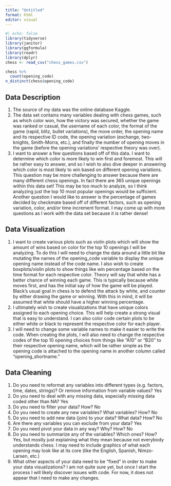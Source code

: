 ```yaml
---
title: "Untitled"
format: html
editor: visual
---
```


```r
#| echo: false
library(tidyverse)
library(janitor)
library(ggformula)
library(readr)
library(dplyr)
chess <- read_csv("chess_games.csv")
```
```r
chess %>%
  count(opening_code)
n_distinct(chess$opening_code)
```

## Data Description

1. The source of my data was the online database Kaggle.
2. The data set contains many variables dealing with chess games, such as which color won, how the victory was secured, whether the game was ranked or casual, the username of each color, the format of the game (rapid, blitz, bullet variations), the move order, the opening name and its respective ID code, the opening variation (exchange, two-knights, Smith-Morra, etc.), and finally the number of opening moves in the game (before the opening variations' respective theory was over).
3. I want to answer a few questions based off of this data. I want to determine which color is more likely to win first and foremost. This will be rather easy to answer, and so I wish to also dive deeper in answering which color is most likely to win based on different opening variations. This question may be more challenging to answer because there are many different chess openings. In fact there are 365 unique openings within this data set! This may be too much to analyze, so I think analyzing just the top 10 most popular openings would be sufficient. Another question I would like to answer is the percentage of games decided by checkmate based off of different factors, such as opening variation, color, and/or time increment format. I may come up with more questions as I work with the data set because it is rather dense!

## Data Visualization
1. I want to create various plots such as violin plots which will show the amount of wins based on color for the top 10 openings I will be analyzing. To do this I will need to change the data around a little bit like mutating the names of the opening_code variable to display the unique opening name instead of the code name. I also wish to create boxplots/violin plots to show things like win percentage based on the time format for each respective color. Theory will say that white has a better chance of winning each game. This is typically because white moves first, and has the initial say of how the game will be played. Black's usual goal in chess is to defend the attack by white, and counter by either drawing the game or winning. With this in mind, it will be assumed that white should have a higher winning percentage.
2. I ultimately wish to create visualizations that have unique colors assigned to each opening choice. This will help create a strong visual that is easy to understand. I can also color code certain plots to be either white or black to represent the respective color for each player.
3. I will need to change some variable names to make it easier to write the code. When creating the plots, I will also need to change the respective codes of the top 10 opening choices from things like "A10" or "B20" to their respective opening name, which will be rather simple as the opening code is attached to the opening name in another column called "opening_shortname."

## Data Cleaning

1. Do you need to reformat any variables into different types (e.g. factors, time, dates, strings)? Or remove information from variable values?
Yes
2. Do you need to deal with any missing data, especially missing data coded other than NA?
Yes
3. Do you need to filter your data? How?
No
4. Do you need to create any new variables? What variables? How?
No
5. Do you need to add new data (join) to your data? What data? How?
No
6. Are there any variables you can exclude from your data?
Yes
7. Do you need pivot your data in any way? Why? How?
No
8. Do you need to summarize any of the variables? Which ones? How?
Yes, but mostly just explaining what they mean because not everybody understands chess. I may need to include graphics of what each opening may look like at its core (like the English, Spanish, Nimzo-Larsen, etc.)
9. What other aspects of your data need to be “fixed” in order to make your data visualizations?
I am not quite sure yet, but once I start the process I will likely discover issues with code. For now, it does not appear that I need to make any changes.

